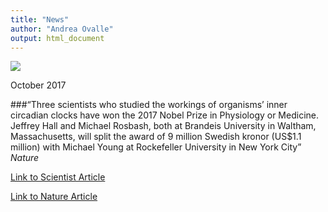 ```yaml
---
title: "News"
author: "Andrea Ovalle"
output: html_document
---
```


![](News_CH.png)

October 2017 

###"Three scientists who studied the workings of organisms’ inner circadian clocks have won the 2017 Nobel Prize in Physiology or Medicine. Jeffrey Hall and Michael Rosbash, both at Brandeis University in Waltham, Massachusetts, will split the award of 9 million Swedish kronor (US$1.1 million) with Michael Young at Rockefeller University in New York City" _Nature_

[Link to Scientist Article](https://www.the-scientist.com/?articles.view/articleNo/50544/title/Giants-of-Circadian-Biology-Win-Nobel-Prize/)

[Link to Nature Article](https://www.nature.com/news/medicine-nobel-awarded-for-work-on-circadian-clocks-1.22736)






